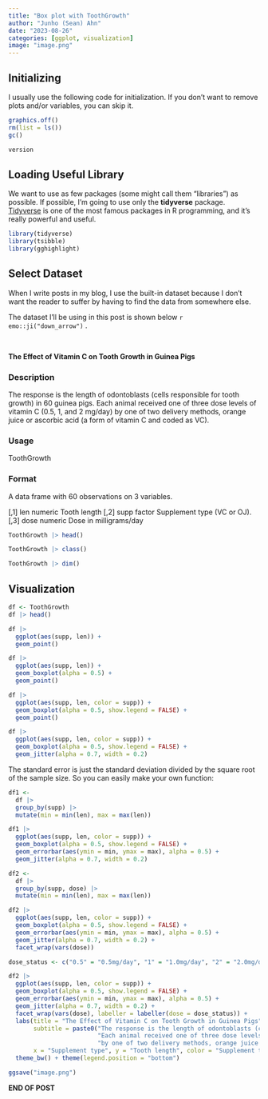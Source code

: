 ```yaml
---
title: "Box plot with ToothGrowth"
author: "Junho (Sean) Ahn"
date: "2023-08-26"
categories: [ggplot, visualization]
image: "image.png"
---
```


## Initializing

I usually use the following code for initialization. If you don't want to remove plots and/or variables, you can skip it.

```r
graphics.off()
rm(list = ls())
gc()

```

```r
version
```

## Loading Useful Library

We want to use as few packages (some might call them "libraries") as possible. If possible, I'm going to use only the **tidyverse** package. [Tidyverse](https://www.tidyverse.org) is one of the most famous packages in R programming, and it's really powerful and useful.

```r
library(tidyverse)
library(tsibble)
library(gghighlight)

```

## Select Dataset

When I write posts in my blog, I use the built-in dataset because I don't want the reader to suffer by having to find the data from somewhere else.

The dataset I'll be using in this post is shown below `r emo::ji("down_arrow")` .

<br>

**The Effect of Vitamin C on Tooth Growth in Guinea Pigs**

### Description

The response is the length of odontoblasts (cells responsible for tooth growth) in 60 guinea pigs. Each animal received one of three dose levels of vitamin C (0.5, 1, and 2 mg/day) by one of two delivery methods, orange juice or ascorbic acid (a form of vitamin C and coded as VC).

### Usage

ToothGrowth

### Format

A data frame with 60 observations on 3 variables.

[,1]	len	numeric	Tooth length
[,2]	supp	factor	Supplement type (VC or OJ).
[,3]	dose	numeric	Dose in milligrams/day

```r
ToothGrowth |> head()
```

```r
ToothGrowth |> class()
```

```r
ToothGrowth |> dim()
```

## Visualization

```r
df <- ToothGrowth
df |> head()
```

```r
df |> 
  ggplot(aes(supp, len)) +
  geom_point()
```

```r
df |> 
  ggplot(aes(supp, len)) +
  geom_boxplot(alpha = 0.5) +
  geom_point()
```

```r
df |> 
  ggplot(aes(supp, len, color = supp)) +
  geom_boxplot(alpha = 0.5, show.legend = FALSE) +
  geom_point()
```

```r
df |> 
  ggplot(aes(supp, len, color = supp)) +
  geom_boxplot(alpha = 0.5, show.legend = FALSE) +
  geom_jitter(alpha = 0.7, width = 0.2)
```

The standard error is just the standard deviation divided by the square root of the sample size. So you can easily make your own function:

```r
df1 <- 
  df |> 
  group_by(supp) |> 
  mutate(min = min(len), max = max(len))
```

```r
df1 |> 
  ggplot(aes(supp, len, color = supp)) +
  geom_boxplot(alpha = 0.5, show.legend = FALSE) +
  geom_errorbar(aes(ymin = min, ymax = max), alpha = 0.5) +
  geom_jitter(alpha = 0.7, width = 0.2)

```

```r
df2 <- 
  df |> 
  group_by(supp, dose) |> 
  mutate(min = min(len), max = max(len))
```


```r
df2 |> 
  ggplot(aes(supp, len, color = supp)) +
  geom_boxplot(alpha = 0.5, show.legend = FALSE) +
  geom_errorbar(aes(ymin = min, ymax = max), alpha = 0.5) +
  geom_jitter(alpha = 0.7, width = 0.2) +
  facet_wrap(vars(dose))

```

```r
dose_status <- c("0.5" = "0.5mg/day", "1" = "1.0mg/day", "2" = "2.0mg/day")
```


```r
df2 |> 
  ggplot(aes(supp, len, color = supp)) +
  geom_boxplot(alpha = 0.5, show.legend = FALSE) +
  geom_errorbar(aes(ymin = min, ymax = max), alpha = 0.5) +
  geom_jitter(alpha = 0.7, width = 0.2) +
  facet_wrap(vars(dose), labeller = labeller(dose = dose_status)) +
  labs(title = "The Effect of Vitamin C on Tooth Growth in Guinea Pigs",
       subtitle = paste0("The response is the length of odontoblasts (cells responsible for tooth growth) in 60 guinea pigs.","\n", 
                         "Each animal received one of three dose levels of vitamin C (0.5, 1, and 2 mg/day)","\n",
                         "by one of two delivery methods, orange juice or ascorbic acid (a form of vitamin C and coded as VC)."),
       x = "Supplement type", y = "Tooth length", color = "Supplement type") +
  theme_bw() + theme(legend.position = "bottom")
```

```r
ggsave("image.png")
```

<div class="right">
__END OF POST__
</div>
